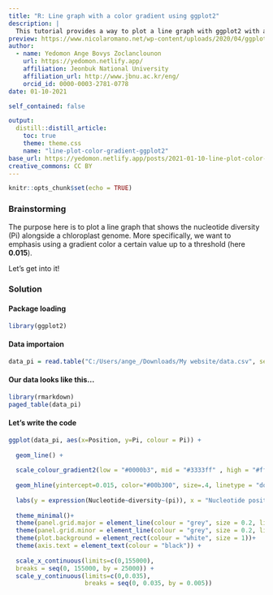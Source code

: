 ```yaml
---
title: "R: Line graph with a color gradient using ggplot2"
description: |
  This tutorial provides a way to plot a line graph with ggplot2 with a color gradient
preview: https://www.nicolaromano.net/wp-content/uploads/2020/04/ggplot.png
author:
  - name: Yedomon Ange Bovys Zoclanclounon
    url: https://yedomon.netlify.app/
    affiliation: Jeonbuk National University
    affiliation_url: http://www.jbnu.ac.kr/eng/
    orcid_id: 0000-0003-2781-0778
date: 01-10-2021

self_contained: false

output:
  distill::distill_article:
    toc: true
    theme: theme.css
    name: "line-plot-color-gradient-ggplot2"
base_url: https://yedomon.netlify.app/posts/2021-01-10-line-plot-color-gradient-ggplot2/
creative_commons: CC BY
---
```




```r
knitr::opts_chunk$set(echo = TRUE)
```



### Brainstorming

The purpose here is to plot a line graph that shows the nucleotide diversity (Pi) alongside a chloroplast genome. More specifically, we want to emphasis using a gradient color a certain value up to a threshold (here **0.015**).

Let's get into it!

### Solution

#### Package loading

```r

library(ggplot2)

```


#### Data importaion

```r

data_pi = read.table("C:/Users/ange_/Downloads/My website/data.csv", sep = ";" , h = T)

```


#### Our data looks like this...


```r
library(rmarkdown)
paged_table(data_pi)
```

#### Let's write the code


```r

ggplot(data_pi, aes(x=Position, y=Pi, colour = Pi)) +
  
  geom_line() +
  
  scale_colour_gradient2(low = "#0000b3", mid = "#3333ff" , high = "#ff0000", midpoint=0.015) +
  
  geom_hline(yintercept=0.015, color="#00b300", size=.4, linetype = "dotted") +
  
  labs(y = expression(Nucleotide~diversity~(pi)), x = "Nucleotide position") +
  
  theme_minimal()+
  theme(panel.grid.major = element_line(colour = "grey", size = 0.2, linetype = "dotted")) +
  theme(panel.grid.minor = element_line(colour = "grey", size = 0.2, linetype = "dotted")) +
  theme(plot.background = element_rect(colour = "white", size = 1))+
  theme(axis.text = element_text(colour = "black")) +
  
  scale_x_continuous(limits=c(0,155000),
  breaks = seq(0, 155000, by = 25000)) +
  scale_y_continuous(limits=c(0,0.035),
                     breaks = seq(0, 0.035, by = 0.005))

```






